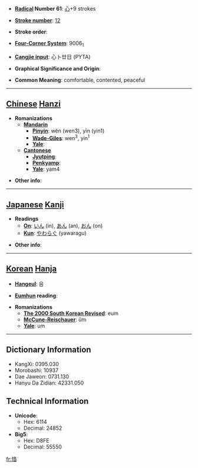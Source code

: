 * '''[[Wiktionary:Chinese radical index| Radical]] Number 61''': [[Wiktionary:Chinese radical index 心|心]]+9 strokes

* '''[[Wiktionary:Chinese total strokes index|Stroke number]]''': [[Wiktionary:Chinese total strokes index 12|12]]

* '''Stroke order''': 

* '''[[Wiktionary:Chinese four corner index|Four-Corner System]]''': 9006<sub>1</sub>

* '''[[Wiktionary:Chinese Cangjie index|Cangjie input]]''': 心卜廿日 (PYTA)

* '''Graphical Significance and Origin''': 

* '''Common Meaning''': comfortable, contented, peaceful

----

== [[Chinese]] [[Hanzi]] ==

* '''Romanizations'''
** '''[[Mandarin]]'''
*** '''[[Pinyin]]''': wěn (wen3), yīn (yin1)
*** '''[[Wade-Giles]]''': wen<sup>3</sup>, yin<sup>1</sup>
*** '''[[Yale]]''': 
** '''[[Cantonese]]'''
*** '''[[Jyutping]]''':
*** '''[[Penkyamp]]''': 
*** '''[[Yale]]''': yam4

* '''Other info''': 

----

== [[Japanese]] [[Kanji]] ==

* '''Readings'''
** '''[[On]]''': [[いん]] (in), [[あん]] (an), [[おん]] (on)
** '''[[Kun]]''': [[やわらぐ]] (yawaragu)

* '''Other info''':  

----

== [[Korean]] [[Hanja]] ==

* '''[[Hangeul]]''': 음

* '''[[Eumhun]] reading''': 

* '''Romanizations'''
** '''[[The 2000 South Korean Revised Romanization|The 2000 South Korean Revised]]''': eum
** '''[[McCune-Reischauer]]''': ŭm
** '''[[Yale]]''': um

----

== Dictionary Information ==

* KangXi: 0395.030
* Morobashi: 10937
* Dae Jaweon: 0731.130
* Hanyu Da Zidian: 42331.050

== Technical Information ==

* '''Unicode''':
** Hex: 6114
** Decimal: 24852
* '''Big5''':
** Hex: D8FE
** Decimal: 55550

[[fr:愔]]